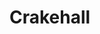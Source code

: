 
# Crakehall
<ProjectDetails
  floatRight
  region="Westerlands"
  house="House Crakehall"
  type="Castle"
  status="Completed"
  warp="/warp crakehall"
  projectLead="tsarkaiser84"
  dateStarted="2014-12-01T08:00:00+00:00"
  dateCompleted="2014-12-01T08:00:00+00:00"
/>
